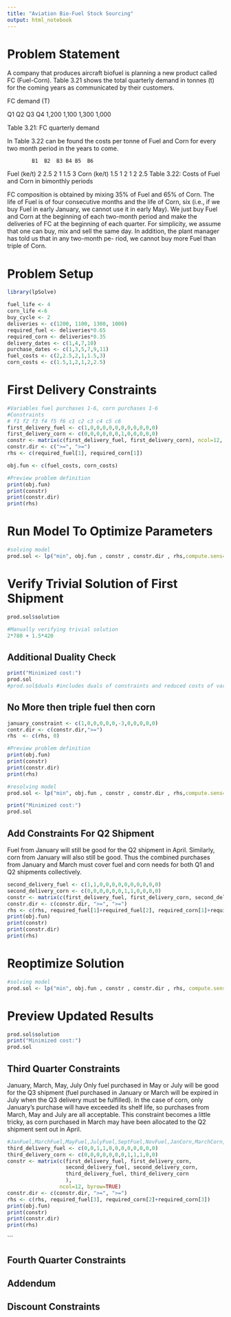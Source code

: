 ```yaml
---
title: "Aviation Bio-Fuel Stock Sourcing"
output: html_notebook
---
```


# Problem Statement

A company that produces aircraft biofuel is planning a new product
called FC (Fuel-Corn). Table 3.21 shows the total quarterly demand in
tonnes (t) for the coming years as communicated by their customers.

FC demand (T)

Q1        Q2        Q3        Q4
1,200     1,100     1,300     1,000

Table 3.21: FC quarterly demand


In Table 3.22 can be found the costs per tonne of Fuel and Corn for
every two month period in the years to come.

            B1  B2  B3 B4 B5  B6
Fuel (ke/t) 2   2.5 2  1  1.5 3
Corn (ke/t) 1.5 1   2  1  2   2.5
Table 3.22: Costs of Fuel and Corn in bimonthly periods


FC composition is obtained by mixing 35% of Fuel and 65% of Corn.
The life of Fuel is of four consecutive months and the life of Corn, six
(i.e., if we buy Fuel in early January, we cannot use it in early May).
We just buy Fuel and Corn at the beginning of each two-month period
and make the deliveries of FC at the beginning of each quarter. For
simplicity, we assume that one can buy, mix and sell the same day.
In addition, the plant manager has told us that in any two-month pe-
riod, we cannot buy more Fuel than triple of Corn.

# Problem Setup
```r
library(lpSolve)

fuel_life <- 4
corn_life <-6
buy_cycle <- 2
deliveries <- c(1200, 1100, 1300, 1000)
required_fuel <- deliveries*0.65
required_corn <- deliveries*0.35
delivery_dates <- c(1,4,7,10)
purchase_dates <- c(1,3,5,7,9,11)
fuel_costs <- c(2,2.5,2,1,1.5,3)
corn_costs <- c(1.5,1,2,1,2,2.5)
```

# First Delivery Constraints
```r
#Variables fuel purchases 1-6, corn purchases 1-6
#Constraints
# f1 f2 f3 f4 f5 f6 c1 c2 c3 c4 c5 c6
first_delivery_fuel <- c(1,0,0,0,0,0,0,0,0,0,0,0)
first_delivery_corn <- c(0,0,0,0,0,0,1,0,0,0,0,0)
constr <- matrix(c(first_delivery_fuel, first_delivery_corn), ncol=12, byrow=TRUE)
constr.dir <- c(">=", ">=")
rhs <- c(required_fuel[1], required_corn[1])

obj.fun <- c(fuel_costs, corn_costs)

#Preview problem definition
print(obj.fun)
print(constr)
print(constr.dir)
print(rhs)
```

# Run Model To Optimize Parameters
```r
#solving model
prod.sol <- lp("min", obj.fun , constr , constr.dir , rhs,compute.sens=TRUE)
```

# Verify Trivial Solution of First Shipment
```r
prod.sol$solution
```
```r
#Manually verifying trivial solution
2*780 + 1.5*420
```

## Additional Duality Check
```r
print("Minimized cost:")
prod.sol
#prod.sol$duals #includes duals of constraints and reduced costs of variables
```

## No More then triple fuel then corn
```r
january_constraint <- c(1,0,0,0,0,0,-3,0,0,0,0,0)
contr.dir <- c(constr.dir,">=")
rhs  <- c(rhs, 0)

#Preview problem definition
print(obj.fun)
print(constr)
print(constr.dir)
print(rhs)

#resolving model
prod.sol <- lp("min", obj.fun , constr , constr.dir , rhs,compute.sens=TRUE)

print("Minimized cost:")
prod.sol
```

## Add Constraints For Q2 Shipment
Fuel from January will still be good for the Q2 shipment in April. Similarly, corn from January will also still be good. Thus the combined purchases from January and March must cover fuel and corn needs for both Q1 and Q2 shipments collectively.
```r
second_delivery_fuel <- c(1,1,0,0,0,0,0,0,0,0,0,0) 
second_delivery_corn <- c(0,0,0,0,0,0,1,1,0,0,0,0)
constr <- matrix(c(first_delivery_fuel, first_delivery_corn, second_delivery_fuel, second_delivery_corn), ncol=12, byrow=TRUE)
constr.dir <- c(constr.dir, ">=", ">=")
rhs <- c(rhs, required_fuel[1]+required_fuel[2], required_corn[1]+required_corn[2])
print(obj.fun)
print(constr)
print(constr.dir)
print(rhs)
```

# Reoptimize Solution
```r
#solving model
prod.sol <- lp("min", obj.fun , constr , constr.dir , rhs, compute.sens=TRUE)
```

# Preview Updated Results
```r
prod.sol$solution
print("Minimized cost:")
prod.sol
```

## Third Quarter Constraints
January, March, May, July
Only fuel purchased in May or July will be good for the Q3 shipment (fuel purchased in January or March will be expired in July when the Q3 delivery must be fulfilled). In the case of corn, only January's purchase will have exceeded its shelf life, so purchases from March, May and July are all acceptable. This constraint becomes a little tricky, as corn purchased in March may have been allocated to the Q2 shipment sent out in April.
```r
#JanFuel,MarchFuel,MayFuel,JulyFuel,SeptFuel,NovFuel,JanCorn,MarchCorn,MayCorn,JulyCorn,SeptCorn,NovCorn
third_delivery_fuel <- c(0,0,1,1,0,0,0,0,0,0,0,0) 
third_delivery_corn <- c(0,0,0,0,0,0,0,1,1,1,0,0)
constr <- matrix(c(first_delivery_fuel, first_delivery_corn,
                   second_delivery_fuel, second_delivery_corn,
                   third_delivery_fuel, third_delivery_corn
                   ),
                 ncol=12, byrow=TRUE)
constr.dir <- c(constr.dir, ">=", ">=")
rhs <- c(rhs, required_fuel[3], required_corn[2]+required_corn[3])
print(obj.fun)
print(constr)
print(constr.dir)
print(rhs)
```
```

## Fourth Quarter Constraints


## Addendum




## Discount Constraints
